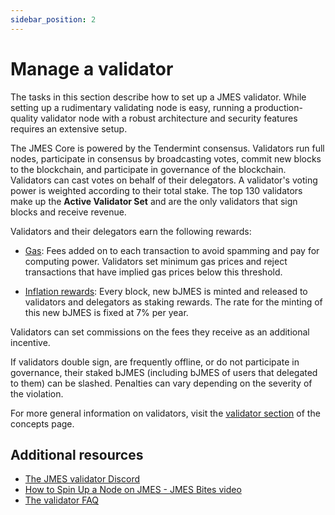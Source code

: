 ```yaml
---
sidebar_position: 2
---
```


# Manage a validator

The tasks in this section describe how to set up a JMES validator. While setting up a rudimentary validating node is easy, running a production-quality validator node with a robust architecture and security features requires an extensive setup.

The JMES Core is powered by the Tendermint consensus. Validators run full nodes, participate in consensus by broadcasting votes, commit new blocks to the blockchain, and participate in governance of the blockchain. Validators can cast votes on behalf of their delegators. A validator's voting power is weighted according to their total stake. The top 130 validators make up the **Active Validator Set** and are the only validators that sign blocks and receive revenue.

Validators and their delegators earn the following rewards:

- [Gas](../../learn/fees.mdx#gas): Fees added on to each transaction to avoid spamming and pay for computing power. Validators set minimum gas prices and reject transactions that have implied gas prices below this threshold.

- [Inflation rewards](../../develop/module-specifications/spec-mint.mdx): Every block, new bJMES is minted and released to validators and delegators as staking rewards. The rate for the minting of this new bJMES is fixed at 7% per year. 

Validators can set commissions on the fees they receive as an additional incentive.

If validators double sign, are frequently offline, or do not participate in governance, their staked bJMES (including bJMES of users that delegated to them) can be slashed. Penalties can vary depending on the severity of the violation.

For more general information on validators, visit the [validator section](../../learn/about/blockchain.mdx#validators) of the concepts page.

## Additional resources

- [The JMES validator Discord](https://jmes.sc/validatordiscord)
- [How to Spin Up a Node on JMES - JMES Bites video](https://www.youtube.com/watch?v=2lKAvltKX6w&ab_channel=jmesBites)
- [The validator FAQ](faq.mdx)

